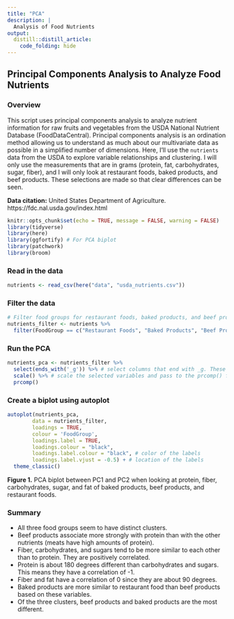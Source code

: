 ```yaml
---
title: "PCA"
description: |
  Analysis of Food Nutrients
output: 
  distill::distill_article:
    code_folding: hide
---
```


## Principal Components Analysis to Analyze Food Nutrients

### Overview
This script uses principal components analysis to analyze nutrient information for raw fruits and vegetables from the USDA National Nutrient Database (FoodDataCentral). Principal components analysis is an ordination method allowing us to understand as much about our multivariate data as possible in a simplified number of dimensions. Here, I'll use the `nutrients` data from the USDA to explore variable relationships and clustering. I will only use the measurements that are in grams (protein, fat, carbohydrates, sugar, fiber), and I will only look at restaurant foods, baked products, and beef products. These selections are made so that clear differences can be seen.

**Data citation:** United States Department of Agriculture. https://fdc.nal.usda.gov/index.html

```r
knitr::opts_chunk$set(echo = TRUE, message = FALSE, warning = FALSE)
library(tidyverse)
library(here)
library(ggfortify) # For PCA biplot
library(patchwork)
library(broom)
```

### Read in the data
```r
nutrients <- read_csv(here("data", "usda_nutrients.csv"))
```

### Filter the data
```r
# Filter food groups for restaurant foods, baked products, and beef products.
nutrients_filter <- nutrients %>% 
  filter(FoodGroup == c("Restaurant Foods", "Baked Products", "Beef Products"))
```

### Run the PCA
```r
nutrients_pca <- nutrients_filter %>% 
  select(ends_with('_g')) %>% # select columns that end with _g. These are the variables that are measured in grams (protein, fat, carbohydrates, sugar, fiber).
  scale() %>% # scale the selected variables and pass to the prcomp() function
  prcomp()
```

### Create a biplot using autoplot
```r
autoplot(nutrients_pca,
     	data = nutrients_filter,
     	loadings = TRUE,
     	colour = 'FoodGroup', 
     	loadings.label = TRUE,
     	loadings.colour = "black",
     	loadings.label.colour = "black", # color of the labels
     	loadings.label.vjust = -0.5) + # location of the labels
  theme_classic()
```

**Figure 1.** PCA biplot between PC1 and PC2 when looking at protein, fiber, carbohydrates, sugar, and fat of baked products, beef products, and restaurant foods. 

### Summary
- All three food groups seem to have distinct clusters.
- Beef products associate more strongly with protein than with the other nutrients (meats have high amounts of protein). 
- Fiber, carbohydrates, and sugars tend to be more similar to each other than to protein. They are positively correlated.
- Protein is about 180 degrees different than carbohydrates and sugars. This means they have a correlation of -1.
- Fiber and fat have a correlation of 0 since they are about 90 degrees.
- Baked products are more similar to restaurant food than beef products based on these variables.
- Of the three clusters, beef products and baked products are the most different.